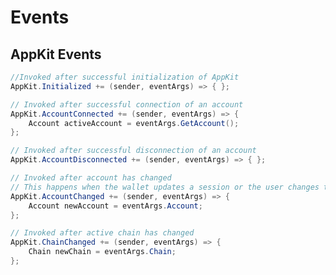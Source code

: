 # Events

## AppKit Events

```csharp
//Invoked after successful initialization of AppKit
AppKit.Initialized += (sender, eventArgs) => { };

// Invoked after successful connection of an account
AppKit.AccountConnected += (sender, eventArgs) => {
    Account activeAccount = eventArgs.GetAccount();
};

// Invoked after successful disconnection of an account
AppKit.AccountDisconnected += (sender, eventArgs) => { };

// Invoked after account has changed
// This happens when the wallet updates a session or the user changes the active chain.
AppKit.AccountChanged += (sender, eventArgs) => {
    Account newAccount = eventArgs.Account;
};

// Invoked after active chain has changed
AppKit.ChainChanged += (sender, eventArgs) => {
    Chain newChain = eventArgs.Chain;
};
```
